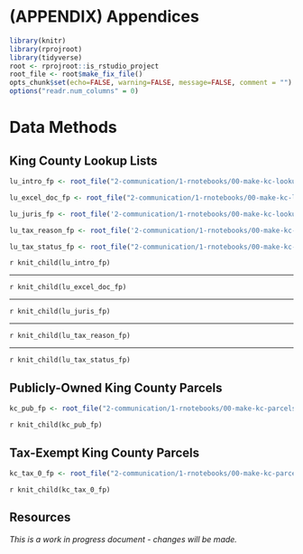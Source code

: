 # (APPENDIX) Appendices {-}

```r
library(knitr)
library(rprojroot)
library(tidyverse)
root <- rprojroot::is_rstudio_project
root_file <- root$make_fix_file()
opts_chunk$set(echo=FALSE, warning=FALSE, message=FALSE, comment = "")
options("readr.num_columns" = 0)
```

# Data Methods

## King County Lookup Lists
```r
lu_intro_fp <- root_file("2-communication/1-rnotebooks/00-make-kc-lookup-intro.Rmd")

lu_excel_doc_fp <- root_file("2-communication/1-rnotebooks/00-make-kc-lookup-excel-doc.Rmd")

lu_juris_fp <- root_file('2-communication/1-rnotebooks/00-make-kc-lookup-jurisdiction.Rmd')

lu_tax_reason_fp <- root_file('2-communication/1-rnotebooks/00-make-kc-lookup-tax-reason.Rmd')

lu_tax_status_fp <- root_file("2-communication/1-rnotebooks/00-make-kc-lookup-tax-status.Rmd")
```

`r knit_child(lu_intro_fp)`
<br>
<hr>
`r knit_child(lu_excel_doc_fp)`
<br>
<hr>
`r knit_child(lu_juris_fp)`
<br>
<hr>
`r knit_child(lu_tax_reason_fp)` 
<br>
<hr>
`r knit_child(lu_tax_status_fp)`

## Publicly-Owned King County Parcels

```r
kc_pub_fp <- root_file("2-communication/1-rnotebooks/00-make-kc-parcels-public.Rmd")
```

`r knit_child(kc_pub_fp)`

## Tax-Exempt King County Parcels
```r
kc_tax_0_fp <- root_file("2-communication/1-rnotebooks/00-make-kc-parcels-not-taxed.Rmd")
```

`r knit_child(kc_tax_0_fp)`

## Resources
_This is a work in progress document - changes will be made._
